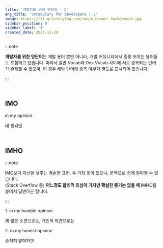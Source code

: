 ```yaml
---
title: '개발자를 위한 영단어 - I'
eng_title: 'Vocabulary for Developers - I'
image: https://til.qriositylog.com/img/m_banner_background.jpg
sidebar_position: 9
sidebar_label: 'I'
created_date: 2021-11-20
---
```


:::note

**개발자를 위한 영단어**는 개발 용어 뿐만 아니라, 개발 커뮤니티에서 종종 보이는 용어들도 포함하고 있습니다. 따라서 일반 Vocab과 Dev Vocab 사이에 서로 중복되는 단어가 존재할 수 있으며, 이 경우 해당 단어에 중복 여부가 별도로 표시되어 있습니다.

:::


<SearchBar />
<br />

## IMO

in my opinion

내 생각엔

<br />


## IMHO

:::note

IMO보다 자신을 낮추는 겸손한 표현. 두 가지 뜻이 있으나, 문맥으로 쉽게 알아챌 수 있습니다. <br />
(Stack Overflow 등) **어느정도 합리적 의심이 가지만 확실한 증거는 없을 때** IMHO를 붙여서 답변하곤 합니다.

:::

<p>1. in my humble opinion</p>

제 짧은 소견으로는, 개인적 의견으로는
<br />

<p>2. in my honest opinion</p>

솔직히 말하자면
